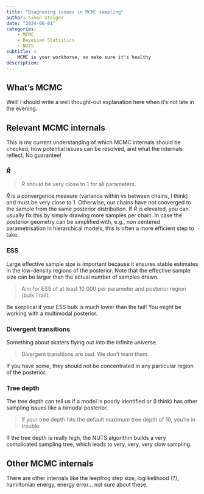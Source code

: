```yaml
---
title: "Diagnosing issues in MCMC sampling"
author: Simon Steiger
date: "2024-06-01"
categories:
    - MCMC
    - Bayesian Statistics
    - NUTS
subtitle: >
    MCMC is your workhorse, so make sure it's healthy
description: ''
---
```


## What's MCMC

Well! I should write a well thought-out explanation here when it's not late in the evening.

## Relevant MCMC internals

This is my current understanding of which MCMC internals should be checked, how potential issues can be resolved, and what the internals reflect.
No guarantee!

### $\hat{R}$

> $\hat{R}$ should be very close to 1 for all parameters.

$\hat{R}$ is a convergence measure (variance within vs between chains, I think) and must be very close to 1.
Otherwise, our chains have not converged to the sample from the same posterior distribution.
If $\hat{R}$ is elevated, you can usually fix this by simply drawing more samples per chain.
In case the posterior geometry can be simplified with, e.g., non centered parametrisation in hierarchical models, this is often a more efficient step to take.

### ESS

Large effective sample size is important because it ensures stable estimates in the low-density regions of the posterior.
Note that the effective sample size can be larger than the actual number of samples drawn.

> Aim for ESS of at least 10 000 per parameter and posterior region (bulk / tail).

Be skeptical if your ESS bulk is much lower than the tail!
You might be working with a multimodal posterior.


### Divergent transitions

Something about skaters flying out into the infinite universe.

> Divergent transitions are bad. We don't want them.

If you have some, they should not be concentrated in any particular region of the posterior.

### Tree depth

The tree depth can tell us if a model is poorly identified or (I think) has other sampling issues like a bimodal posterior.

> If your tree depth hits the default maximum tree depth of 10, you're in trouble.

If the tree depth is really high, the NUTS algorithm builds a very complicated sampling tree, which leads to very, very, very slow sampling.


## Other MCMC internals

There are other internals like the leepfrog step size, loglikelihood (?), hamiltonian energy, energy error... not sure about these.